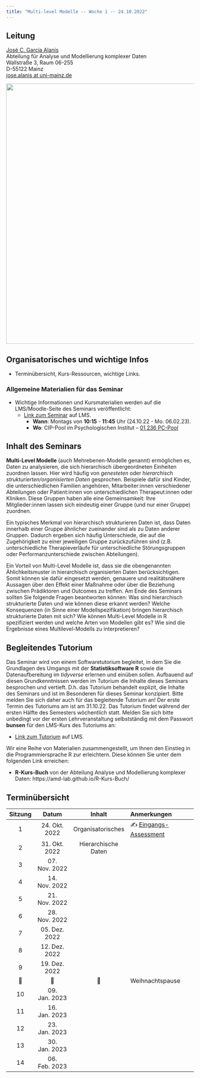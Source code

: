 ```yaml
---
title: "Multi-level Modelle -- Woche 1 -- 24.10.2022"
---
```


## Leitung

[José C. García Alanis](https://methoden.amd.psychologie.uni-mainz.de/jose-c-garcia-alanis/)\
Abteilung für Analyse und Modellierung komplexer Daten\
Wallstraße 3, Raum 06-255\
D-55122 Mainz\
[jose.alanis at uni-mainz.de](jose.alanis@uni-mainz.de)\

![](images/background-bikeshare.png){fig-alt="A series of six, generic data visualizations: a scatterplot, a density plot, a contour plot, a line plot, a box plot, and another scatterplot." width="700"}\

## Organisatorisches und wichtige Infos
- Terminübersicht, Kurs-Ressourcen, wichtige Links.

### Allgemeine Materialien für das Seminar
- Wichtige Informationen und Kursmaterialien werden auf die LMS/Moodle-Seite des Seminars veröffentlicht:
  - [Link zum Seminar](https://lms.uni-mainz.de/moodle/course/view.php?id=71232) auf LMS.
    - **Wann**: Montags von **10:15** - **11:45** Uhr (24.10.22 - Mo. 06.02.23).
    - **Wo**: CIP-Pool im Psychologischen Institut -- [01 236 PC-Pool](https://jogustine.uni-mainz.de/scripts/mgrqispi.dll?APPNAME=CampusNet&PRGNAME=ACTION&ARGUMENTS=-AIOuHkVQ-ZVOjaPFTSfJe0fWlfmTT0A1QeOGKc8ZcN7tBv79jS4wxZtNFDc1yDFR8PiBb0hmkt-mTiTdZ-MGTwvOPNjKCUy5M59I~10o84KsqUzsszoSCI~kitRtJz2dP7MVJphBuVPb8HzLqaLF2VIpq5F0ssgOIbJPvqj6C7Jl-Hns_)

## Inhalt des Seminars

**Multi-Level Modelle** (auch Mehrebenen-Modelle genannt) ermöglichen es, Daten zu analysieren, die sich hierarchisch übergeordneten Einheiten zuordnen lassen. Hier wird häufig von *genesteten* oder *hierarchisch strukturierten/organisierten Daten* gesprochen. Beispiele dafür sind Kinder, die unterschiedlichen Familien angehören, Mitarbeiter:innen verschiedener Abteilungen oder Patient:innen von unterschiedlichen Therapeut:innen oder Kliniken. Diese Gruppen haben alle eine Gemeinsamkeit: Ihre Mitglieder:innen lassen sich eindeutig einer Gruppe (und nur einer Gruppe) zuordnen.

Ein typisches Merkmal von hierarchisch strukturieren Daten ist, dass Daten innerhalb einer Gruppe ähnlicher zueinander sind als zu Daten anderer Gruppen. Dadurch ergeben sich häufig Unterschiede, die auf die Zugehörigkeit zu einer jeweiligen Gruppe zurückzuführen sind (z.B. unterschiedliche Therapieverläufe für unterschiedliche Störungsgruppen oder Performanzunterschiede zwischen Abteilungen).

Ein Vorteil von Multi-Level Modelle ist, dass sie die obengenannten Ählichkeitsmuster in hierarchisch organisierten Daten berücksichtigen. Somit können sie dafür eingesetzt werden, genauere und realitätsnähere Aussagen über den Effekt einer Maßnahme oder über die Beziehung zwischen Prädiktoren und Outcomes zu treffen. Am Ende des Seminars sollten Sie folgende Fragen beantworten können: Was sind hierarchisch strukturierte Daten und wie können diese erkannt werden? Welche Konsequenzen (in Sinne einer Modellspezifikation) bringen hierarchisch strukturierte Daten mit sich? Wie können Multi-Level Modelle in R spezifiziert werden und welche Arten von Modellen gibt es? Wie sind die Ergebnisse eines Multilevel-Modells zu interpretieren?

## Begleitendes Tutorium

Das Seminar wird von einem Softwaretutorium begleitet, in dem Sie die Grundlagen des Umgangs mit der **Statistiksoftware R** sowie die Datenaufbereitung im *tidyverse* erlernen und einüben sollen. Aufbauend auf diesen Grundkenntnissen werden im Tutorium die Inhalte dieses Seminars besprochen und vertieft. D.h. das Tutorium behandelt explizit, die Inhalte des Seminars und ist im Besonderen für dieses Seminar konzipiert. Bitte melden Sie sich daher auch für das begleitende Tutorium an!
Der erste Termin des Tutoriums am ist am 31.10.22. Das Tutorium findet während der ersten Hälfte des Semesters wöchentlich statt. Melden Sie sich bitte unbedingt vor der ersten Lehrveranstaltung selbstständig mit dem Passwort **bunsen** für den LMS-Kurs des Tutoriums an:

- [Link zum Tutorium](https://lms.uni-mainz.de/moodle/user/index.php?id=71758) auf LMS.

Wir eine Reihe von Materialien zusammengestellt, um Ihnen den Einstieg in die Programmiersprache R zur erleichtern. Diese können Sie unter dem folgenden Link erreichen:

- **R-Kurs-Buch** von der Abteilung Analyse und Modellierung komplexer Daten: https://amd-lab.github.io/R-Kurs-Buch/

## Terminübersicht

| Sitzung |     Datum     |      Inhalt         | Anmerkungen                                                   |
|:-------:|:-------------:|:-------------------:|:--------------------------------------------------------------|
|    1    | 24. Okt. 2022 | Organisatorisches   | ✍️ [Eingangs-Assessment](https://forms.gle/qQGjXxdMbs1fJrzi8)  |
|    2    | 31. Okt. 2022 | Hierarchische Daten |                                                           |
|    3    | 07. Nov. 2022 |                   |                                                           |
|    4    | 14. Nov. 2022 |                   |                                                           |
|    5    | 21. Nov. 2022 |                   |                                                           |
|    6    | 28. Nov. 2022 |                   |                                                           |
|    7    | 05. Dez. 2022 |                   |                                                           |
|    8    | 12. Dez. 2022 |                   |                                                           |
|    9    | 19. Dez. 2022 |                   |                                                           |
|    🎁   |      🏡        |        🎄         | Weihnachtspause                                           |
|   10    | 09. Jan. 2023 |                   |                                                           |
|   11    | 16. Jan. 2023 |                   |                                                           |
|   12    | 23. Jan. 2023 |                   |                                                           |
|   13    | 30. Jan. 2023 |                   |                                                           |
|   14    | 06. Feb. 2023 |                   |                                                           |
